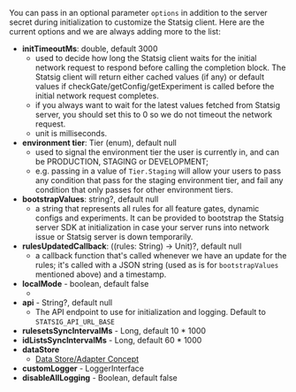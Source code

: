 
You can pass in an optional parameter `options` in addition to the server secret during initialization to customize the Statsig client. Here are the current options and we are always adding more to the list:

- **initTimeoutMs**: double, default 3000
  - used to decide how long the Statsig client waits for the initial network request to respond before calling the completion block. The Statsig client will return either cached values (if any) or default values if checkGate/getConfig/getExperiment is called before the initial network request completes.
  - if you always want to wait for the latest values fetched from Statsig server, you should set this to 0 so we do not timeout the network request.
  - unit is milliseconds.
- **environment tier**: Tier (enum), default null
  - used to signal the environment tier the user is currently in, and can be PRODUCTION, STAGING or DEVELOPMENT;
  - e.g. passing in a value of `Tier.Staging` will allow your users to pass any condition that pass for the staging environment tier, and fail any condition that only passes for other environment tiers.
- **bootstrapValues**: string?, default null
  - a string that represents all rules for all feature gates, dynamic configs and experiments. It can be provided to bootstrap the Statsig server SDK at initialization in case your server runs into network issue or Statsig server is down temporarily.
- **rulesUpdatedCallback**: ((rules: String) -> Unit)?, default null
  - a callback function that's called whenever we have an update for the rules; it's called with a JSON string (used as is for `bootstrapValues` mentioned above) and a timestamp.
- **localMode** - boolean, default false
  - <LocalModeSnippet type="server" />
- **api** - String?, default null
  - The API endpoint to use for initialization and logging. Default to `STATSIG_API_URL_BASE` 
- **rulesetsSyncIntervalMs** - Long, default 10 * 1000
- **idListsSyncIntervalMs** - Long, default 60 * 1000
- **dataStore**
  - [Data Store/Adapter Concept](https://docs.statsig.com/server/concepts/data_store)
- **customLogger** - LoggerInterface
- **disableAllLogging** - Boolean, default false
